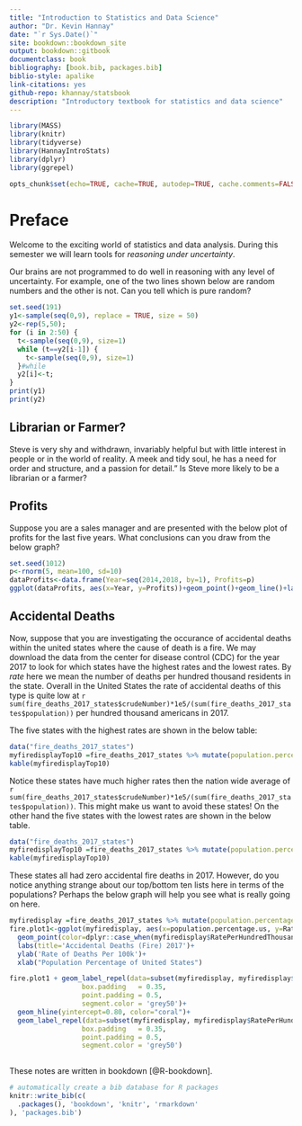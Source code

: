 ```yaml
--- 
title: "Introduction to Statistics and Data Science"
author: "Dr. Kevin Hannay"
date: "`r Sys.Date()`"
site: bookdown::bookdown_site
output: bookdown::gitbook
documentclass: book
bibliography: [book.bib, packages.bib]
biblio-style: apalike
link-citations: yes
github-repo: khannay/statsbook
description: "Introductory textbook for statistics and data science"
---
```


```r
library(MASS)
library(knitr)
library(tidyverse)
library(HannayIntroStats)
library(dplyr)
library(ggrepel)

opts_chunk$set(echo=TRUE, cache=TRUE, autodep=TRUE, cache.comments=FALSE,message=FALSE, warning=FALSE,tidy.opts=list(width.cutoff=80),tidy=TRUE)
```

# Preface

Welcome to the exciting world of statistics and data analysis. During this semester we will learn tools for *reasoning under uncertainty*. 

Our brains are not programmed to do well in reasoning with any level of uncertainty. For example, one of the two lines shown below are random numbers and the other is not. Can you tell which is pure random?

```r
set.seed(191)
y1<-sample(seq(0,9), replace = TRUE, size = 50)
y2<-rep(5,50);
for (i in 2:50) {
  t<-sample(seq(0,9), size=1)
  while (t==y2[i-1]) {
    t<-sample(seq(0,9), size=1)
  }#while
  y2[i]<-t;
}
print(y1)
print(y2)
```

## Librarian or Farmer?

Steve is very shy and withdrawn, invariably helpful but with little interest in people or in the world of reality. A meek and tidy soul, he has a need for order and structure, and a passion for detail.” Is Steve more likely to be a librarian or a farmer?

## Profits

Suppose you are a sales manager and are presented with the below plot of profits for the last five years. What conclusions can you draw from the below graph?
```r
set.seed(1012)
p<-rnorm(5, mean=100, sd=10)
dataProfits<-data.frame(Year=seq(2014,2018, by=1), Profits=p)
ggplot(dataProfits, aes(x=Year, y=Profits))+geom_point()+geom_line()+labs(title='Yearly Profits')+ylab('Sales Profits in thousands of dollars')
```

## Accidental Deaths

Now, suppose that you are investigating the occurance of accidental deaths within the united states where the cause of death is a fire. We may download the data from the center for disease control (CDC) for the year 2017 to look for which states have the highest rates and the lowest rates. By *rate* here we mean the number of deaths per hundred thousand residents in the state. Overall in the United States the rate of accidental deaths of this type is quite low at `r sum(fire_deaths_2017_states$crudeNumber)*1e5/(sum(fire_deaths_2017_states$population))` per hundred thousand americans in 2017. 

The five states with the highest rates are shown in the below table:

```r
data("fire_deaths_2017_states")
myfiredisplayTop10 =fire_deaths_2017_states %>% mutate(population.percentage.us=(population/sum(population))*100) %>% select(stateName, RatePerHundredThousand, population.percentage.us) %>% arrange(desc(RatePerHundredThousand), desc(population.percentage.us)) %>% head(5)
kable(myfiredisplayTop10)
```

Notice these states have much higher rates then the nation wide average of `r sum(fire_deaths_2017_states$crudeNumber)*1e5/(sum(fire_deaths_2017_states$population))`. This might make us want to avoid these states! On the other hand the five states with the lowest rates are shown in the below table. 

```r
data("fire_deaths_2017_states")
myfiredisplayTop10 =fire_deaths_2017_states %>% mutate(population.percentage.us=(population/sum(population))*100) %>% select(stateName, RatePerHundredThousand, population.percentage.us) %>% arrange(desc(RatePerHundredThousand), desc(population.percentage.us)) %>% tail(5)
kable(myfiredisplayTop10)
```

These states all had zero accidental fire deaths in 2017. However, do you notice anything strange about our top/bottom ten lists here in terms of the populations? Perhaps the below graph will help you see what is really going on here. 

```r
myfiredisplay =fire_deaths_2017_states %>% mutate(population.percentage.us=(population/sum(population))*100) %>% select(stateName, RatePerHundredThousand, population.percentage.us) %>% arrange(desc(RatePerHundredThousand), desc(population.percentage.us))
fire.plot1<-ggplot(myfiredisplay, aes(x=population.percentage.us, y=RatePerHundredThousand))+
  geom_point(color=dplyr::case_when(myfiredisplay$RatePerHundredThousand>=1.7~"red", myfiredisplay$RatePerHundredThousand==0.0~"blue", TRUE~"darkgreen"))+
  labs(title='Accidental Deaths (Fire) 2017')+
  ylab('Rate of Deaths Per 100k')+
  xlab("Population Percentage of United States")

fire.plot1 + geom_label_repel(data=subset(myfiredisplay, myfiredisplay$population.percentage.us>5), aes(label = stateName),
                  box.padding   = 0.35, 
                  point.padding = 0.5,
                  segment.color = 'grey50')+
  geom_hline(yintercept=0.80, color="coral")+
  geom_label_repel(data=subset(myfiredisplay, myfiredisplay$RatePerHundredThousand>1.75), aes(label = stateName),
                  box.padding   = 0.35, 
                  point.padding = 0.5,
                  segment.color = 'grey50')
  
```



These notes are written in bookdown [@R-bookdown]. 



```r
# automatically create a bib database for R packages
knitr::write_bib(c(
  .packages(), 'bookdown', 'knitr', 'rmarkdown'
), 'packages.bib')
```

